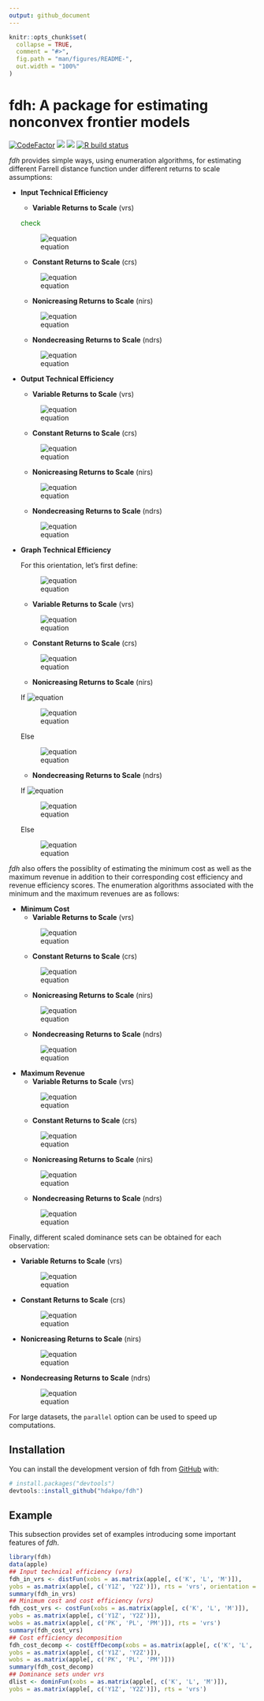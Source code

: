 ---
output: github_document
---

<!-- README.md is generated from README.Rmd. Please edit that file -->

```{r, include = FALSE}
knitr::opts_chunk$set(
  collapse = TRUE,
  comment = "#>",
  fig.path = "man/figures/README-",
  out.width = "100%"
)
```

# fdh: A package for estimating nonconvex frontier models

<!-- badges: start -->
[![CodeFactor](https://www.codefactor.io/repository/github/hdakpo/fdh/badge)](https://www.codefactor.io/repository/github/hdakpo/fdh)
[![](https://img.shields.io/github/languages/code-size/hdakpo/fdh.svg)](https://github.com/hdakpo/fdh)
[![](https://img.shields.io/badge/devel%20version-0.1.0.900-darkred.svg)](https://github.com/hdakpo/fdh)
[![R build status](https://github.com/hdakpo/fdh/workflows/R-CMD-check/badge.svg)](https://github.com/hdakpo/fdh/actions)
<!-- [![CRAN status](https://www.r-pkg.org/badges/version/fdh)](https://CRAN.R-project.org/package=pfdh) -->
<!-- [![Downloads](https://cranlogs.r-pkg.org/badges/fdh)](https://CRAN.R-project.org/package=fdh) -->
<!-- badges: end -->

*fdh* provides simple ways, using enumeration algorithms, for estimating 
different Farrell distance function under different returns to scale 
assumptions:

- **Input Technical Efficiency**
  - **Variable Returns to Scale** (vrs)
  
  <span style="color: green"> check </span>
  
  ![equation](https://latex.codecogs.com/svg.image?\large&space;\color{white}&space;E_i\left(\mathbf{x}^\circ,&space;\mathbf{y}^\circ\right)=\displaystyle&space;\min_{\mathbf{y}^\circ&space;\leq&space;\mathbf{y}_n}&space;\displaystyle&space;\max_{k=1,\cdots,&space;K}&space;\left\lbrace&space;\frac{x_{kn}}{x_k^\circ}&space;\right\rbrace)
  
  - **Constant Returns to Scale** (crs)
  
  ![equation](https://latex.codecogs.com/svg.image?\large&space;\color{white}&space;E_i&space;\left(\mathbf{x}^\circ,&space;\mathbf{y}^\circ\right)&space;=\displaystyle\min_{n=1,&space;\cdots,&space;N}&space;\left\lbrace\displaystyle\max_{k=1,\cdots,&space;K}&space;\frac{x_{kn}}{x_k^\circ}\cdot\displaystyle\max_{q=1,&space;\cdots,&space;Q}\frac{y_q^\circ}{y_{qn}}\right\rbrace)
  
  - **Nonicreasing Returns to Scale** (nirs)
  
  ![equation](https://latex.codecogs.com/svg.image?\large&space;\color{white}&space;E_i\left(\mathbf{x}^\circ,&space;\mathbf{y}^\circ\right)=\displaystyle\min_{\mathbf{y}^\circ&space;\leq&space;\mathbf{y}_n}\left\lbrace\displaystyle\max_{k=1,\cdots,&space;K}\frac{x_{kn}}{x_k^\circ}\cdot\displaystyle\max_{q=1,&space;\cdots,&space;Q}\frac{y_q^\circ}{y_{qn}}\right\rbrace)
  
  - **Nondecreasing Returns to Scale** (ndrs)
  
  ![equation](https://latex.codecogs.com/svg.image?\inline&space;\large&space;\color{white}&space;E_i\left(\mathbf{x}^\circ,&space;\mathbf{y}^\circ\right)=\displaystyle\min_{n=1,&space;\cdots,&space;N}&space;\left\lbrace\displaystyle\max_{k=1,\cdots,&space;K}\frac{x_{kn}}{x_k^\circ}\cdot&space;\max&space;\left\lbrace\displaystyle\max_{q=1,&space;\cdots,&space;Q}\frac{y_q^\circ}{y_{qn}},&space;1\right\rbrace\right\rbrace)

- **Output Technical Efficiency**
  - **Variable Returns to Scale** (vrs)
  
  ![equation](https://latex.codecogs.com/svg.image?\large&space;\color{white}&space;E_o\left(\mathbf{x}^\circ,&space;\mathbf{y}^\circ\right)=\displaystyle\max_{\mathbf{x}^\circ&space;\geq&space;\mathbf{x}_n}\displaystyle\min_{q=1,\cdots,&space;Q}\left\lbrace\frac{y_{qn}}{y_q^\circ}\right\rbrace)
  
  - **Constant Returns to Scale** (crs)
  
  ![equation](https://latex.codecogs.com/svg.image?\large&space;\color{white}&space;E_o\left(\mathbf{x}^\circ,&space;\mathbf{y}^\circ\right)&space;=\displaystyle\max_{n=1,&space;\cdots,&space;N}&space;\left\lbrace\displaystyle\min_{q=1,\cdots,&space;Q}\frac{y_{qn}}{y_q^\circ}\cdot\displaystyle\min_{k=1,\cdots,&space;K}\frac{x_k^\circ}{x_{kn}}\right\rbrace)
  
  - **Nonicreasing Returns to Scale** (nirs)
  
  ![equation](https://latex.codecogs.com/svg.image?\large&space;\color{white}&space;E_o\left(\mathbf{x}^\circ,&space;\mathbf{y}^\circ\right)=\displaystyle\max_{n=1,&space;\cdots,&space;N}&space;\left\lbrace\displaystyle\min_{q=1,\cdots,&space;Q}\frac{y_{qn}}{y_q^\circ}\cdot&space;\min&space;\left\lbrace\displaystyle\min_{k=1,\cdots,&space;K}\frac{x_k^\circ}{x_{kn}},&space;1\right\rbrace\right\rbrace)
  
  - **Nondecreasing Returns to Scale** (ndrs)
  
  ![equation](https://latex.codecogs.com/svg.image?\large&space;\color{white}&space;E_o\left(\mathbf{x}^\circ,&space;\mathbf{y}^\circ\right)=\displaystyle\max_{\mathbf{x}^\circ&space;\geq&space;\mathbf{x}_n}&space;\left\lbrace\displaystyle\min_{q=1,\cdots,&space;Q}&space;\frac{y_{qn}}{y_q^\circ}\cdot\displaystyle\min_{k=1,\cdots,&space;K}\frac{x_k^\circ}{x_{kn}}\right\rbrace)
  
- **Graph Technical Efficiency**

  For this orientation, let's first define:

  ![equation](https://latex.codecogs.com/svg.image?\large&space;\color{white}&space;\delta&space;=&space;\left(\displaystyle\max_{q=1,&space;\cdots,&space;Q}&space;\frac{y_q^\circ}{y_{qn}}&space;\cdot&space;\displaystyle\min_{k=1,\cdots,&space;K}&space;\frac{x_k^\circ}{x_{kn}}\right)^{1/2})

  - **Variable Returns to Scale** (vrs)
  
  ![equation](https://latex.codecogs.com/svg.image?\large&space;\color{white}&space;E_{GR}\left(\mathbf{x}^\circ,&space;\mathbf{y}^\circ\right)=\displaystyle\min_{n=1,&space;\cdots,&space;N}&space;\left\lbrace\max\left(\displaystyle\max_{k=1,\cdots,&space;K}\frac{x_{kn}}{x_k^\circ},\displaystyle\max_{q=1,\cdots,&space;Q}\frac{y_q^\circ}{y_{qn}}\right)\right\rbrace)
  
  - **Constant Returns to Scale** (crs)
  
  ![equation](https://latex.codecogs.com/svg.image?\inline&space;\large&space;\color{white}&space;E_{GR}\left(\mathbf{x}^\circ,&space;\mathbf{y}^\circ\right)&space;=\displaystyle\min_{n=1,&space;\cdots,&space;N}&space;\left\lbrace\displaystyle\max_{q=1,&space;\cdots,&space;Q}\frac{y_q^\circ}{y_{qn}}\Big/\displaystyle\min_{k=1,\cdots,&space;K}\frac{x_k^\circ}{x_{kn}}\right\rbrace^{1/2})
  
  - **Nonicreasing Returns to Scale** (nirs)
  
  If ![equation](https://latex.codecogs.com/svg.image?\inline&space;\large&space;\color{white}&space;\delta&space;\leq&space;1)
  
  ![equation](https://latex.codecogs.com/svg.image?\inline&space;\large&space;\color{white}&space;E_{GR}\left(\mathbf{x}^\circ,&space;\mathbf{y}^\circ\right)&space;=\displaystyle\min_{n=1,&space;\cdots,&space;N}&space;\left\lbrace\displaystyle\max_{q=1,&space;\cdots,&space;Q}\frac{y_q^\circ}{y_{qn}}\Big/\displaystyle\min_{k=1,\cdots,&space;K}\frac{x_k^\circ}{x_{kn}}\right\rbrace^{1/2})
  
  Else
  
  ![equation](https://latex.codecogs.com/svg.image?\inline&space;\large&space;\color{white}&space;E_{GR}\left(\mathbf{x}^\circ,\mathbf{y}^\circ\right)&space;=&space;\displaystyle\min_{n=1,&space;\cdots,&space;N}\left\lbrace\max\left[\displaystyle\max_{q=1,&space;\cdots,&space;Q}\frac{y_q^\circ}{y_{qn}},&space;\left(\displaystyle\min_{k=1,\cdots,&space;K}\frac{x_k^\circ}{x_{kn}}\right)^{-1}&space;\right]\right\rbrace)
  
  - **Nondecreasing Returns to Scale** (ndrs)
  
  If ![equation](https://latex.codecogs.com/svg.image?\inline&space;\large&space;\color{white}&space;\delta&space;\geq&space;1)
  
  ![equation](https://latex.codecogs.com/svg.image?\inline&space;\large&space;\color{white}&space;E_{GR}\left(\mathbf{x}^\circ,&space;\mathbf{y}^\circ\right)&space;=\displaystyle\min_{n=1,&space;\cdots,&space;N}&space;\left\lbrace\displaystyle\max_{q=1,&space;\cdots,&space;Q}\frac{y_q^\circ}{y_{qn}}\Big/\displaystyle\min_{k=1,\cdots,&space;K}\frac{x_k^\circ}{x_{kn}}\right\rbrace^{1/2})
  
  Else
  
  ![equation](https://latex.codecogs.com/svg.image?\inline&space;\large&space;\color{white}&space;E_{GR}\left(\mathbf{x}^\circ,\mathbf{y}^\circ\right)&space;=&space;\displaystyle\min_{n=1,&space;\cdots,&space;N}\left\lbrace\max\left[\displaystyle\max_{q=1,&space;\cdots,&space;Q}\frac{y_q^\circ}{y_{qn}},&space;\left(\displaystyle\min_{k=1,\cdots,&space;K}\frac{x_k^\circ}{x_{kn}}\right)^{-1}&space;\right]\right\rbrace)

*fdh* also offers the possiblity of estimating the minimum cost as well as the 
maximum revenue in addition to their corresponding cost efficiency and revenue 
efficiency scores. The enumeration algorithms associated with the minimum and 
the maximum revenues are as follows:

- **Minimum Cost**
  - **Variable Returns to Scale** (vrs)
  
  ![equation](https://latex.codecogs.com/svg.image?\large&space;\color{white}&space;C_{min}\left(\mathbf{w}^\circ,&space;\mathbf{y}^\circ\right)=\displaystyle\min_{\mathbf{y}^\circ&space;\leq&space;\mathbf{y}_n}\left\lbrace\mathbf{w}^\circ&space;\mathbf{x}_n\right\rbrace)
  
  - **Constant Returns to Scale** (crs)
  
  ![equation](https://latex.codecogs.com/svg.image?\large&space;\color{white}&space;C_{min}\left(\mathbf{w}^\circ,&space;\mathbf{y}^\circ\right)=\displaystyle\min_{n=1,&space;\cdots,&space;N}&space;\left\lbrace\displaystyle\max_{q=1,&space;\cdots,&space;Q}\left(\frac{y_q^\circ}{y_{qn}}\right)&space;\cdot&space;\mathbf{w}^\circ&space;\mathbf{x}_n\right\rbrace)
  
  - **Nonicreasing Returns to Scale** (nirs)
  
  ![equation](https://latex.codecogs.com/svg.image?\large&space;\color{white}&space;C_{min}\left(\mathbf{w}^\circ,&space;\mathbf{y}^\circ\right)=\displaystyle\min_{\mathbf{y}^\circ&space;\leq&space;\mathbf{y}_n}\left\lbrace\displaystyle\max_{q=1,&space;\cdots,&space;Q}\left(\frac{y_q^\circ}{y_{qn}}\right)&space;\cdot&space;\mathbf{w}^\circ&space;\mathbf{x}_n\right\rbrace)
  
  - **Nondecreasing Returns to Scale** (ndrs)
  
  ![equation](https://latex.codecogs.com/svg.image?\large&space;\color{white}&space;C_{min}\left(\mathbf{w}^\circ,&space;\mathbf{y}^\circ\right)=\displaystyle\min_{n=1,&space;\cdots,&space;N}&space;\left\lbrace\max&space;\left\lbrace\displaystyle\max_{q=1,&space;\cdots,&space;Q}\left(\frac{y_q^\circ}{y_{qn}}\right),&space;1\right\rbrace\cdot&space;\mathbf{w}^\circ&space;\mathbf{x}_n\right\rbrace)
  
- **Maximum Revenue**
  - **Variable Returns to Scale** (vrs)
  
  ![equation](https://latex.codecogs.com/svg.image?\large&space;\color{white}&space;R_{max}\left(\mathbf{p}^\circ,\mathbf{y}^\circ\right)=\displaystyle\max_{\mathbf{x}^\circ&space;\geq&space;\mathbf{x}_n}\left\lbrace\mathbf{p}^\circ&space;\mathbf{y}_n\right\rbrace)
  
  - **Constant Returns to Scale** (crs)
  
  ![equation](https://latex.codecogs.com/svg.image?\large&space;\color{white}&space;R_{max}\left(\mathbf{p}^\circ,\mathbf{y}^\circ\right)=\displaystyle\max_{n=1,&space;\cdots,&space;N}&space;\left\lbrace\displaystyle\min_{k=1,&space;\cdots,&space;K}\left(\frac{x_k^\circ}{x_{kn}}\right)&space;\cdot&space;\mathbf{p}^\circ&space;\mathbf{y}_n\right\rbrace)
  
  - **Nonicreasing Returns to Scale** (nirs)
  
  ![equation](https://latex.codecogs.com/svg.image?\large&space;\color{white}&space;R_{max}\left(\mathbf{p}^\circ,&space;\mathbf{y}^\circ\right)=\displaystyle\max_{n=1,&space;\cdots,&space;N}&space;\left\lbrace\min&space;\left\lbrace\displaystyle\min_{k=1,&space;\cdots,&space;K}\left(\frac{x_k^\circ}{x_{kn}}\right),&space;1\right\rbrace\cdot&space;\mathbf{p}^\circ&space;\mathbf{y}_n\right\rbrace)
  
  - **Nondecreasing Returns to Scale** (ndrs)
  
  ![equation](https://latex.codecogs.com/svg.image?\large&space;\color{white}&space;R_{max}\left(\mathbf{p}^\circ,&space;\mathbf{y}^\circ\right)=\displaystyle\max_{\mathbf{x}^\circ&space;\geq&space;\mathbf{x}_n}\left\lbrace\displaystyle\min_{k=1,&space;\cdots,&space;K}\left(\frac{x_k^\circ}{x_{kn}}\right)&space;\cdot\mathbf{p}^\circ&space;\mathbf{y}_n\right\rbrace)
  
Finally, different scaled dominance sets can be obtained for each observation:

- **Variable Returns to Scale** (vrs)
  
  ![equation](https://latex.codecogs.com/svg.image?\large&space;\color{white}&space;\left\lbrace&space;\left(\mathbf{x}_n,&space;\mathbf{y}_n\right)&space;|&space;\mathbf{x}&space;\geq&space;\mathbf{x}_n,&space;\mathbf{y}&space;\leq&space;\mathbf{x}_n\right\rbrace)
  
- **Constant Returns to Scale** (crs)
  
  ![equation](https://latex.codecogs.com/svg.image?\large&space;\color{white}&space;\left\lbrace&space;\left(\mathbf{x}_n,&space;\mathbf{y}_n\right)&space;|&space;\displaystyle\max_{q=1,&space;\cdots,&space;Q}\frac{y_q^\circ}{y_{qn}}&space;\leq&space;\displaystyle\min_{k=1,&space;\cdots,&space;K}\frac{x_k^\circ}{x_{kn}}\right\rbrace)
  
- **Nonicreasing Returns to Scale** (nirs)
  
  ![equation](https://latex.codecogs.com/svg.image?\large&space;\color{white}&space;\left\lbrace&space;\left(\mathbf{x}_n,&space;\mathbf{y}_n\right)&space;|&space;\displaystyle\max_{q=1,&space;\cdots,&space;Q}\frac{y_q^\circ}{y_{qn}}&space;\leq&space;1\right\rbrace)
  
- **Nondecreasing Returns to Scale** (ndrs)
  
  ![equation](https://latex.codecogs.com/svg.image?\large&space;\color{white}&space;\left\lbrace&space;\left(\mathbf{x}_n,&space;\mathbf{y}_n\right)&space;|&space;\displaystyle\min_{k=1,&space;\cdots,&space;K}\frac{x_k^\circ}{x_{kn}}&space;\geq&space;1\right\rbrace)

For large datasets, the `parallel` option can be used to speed up computations.

## Installation

You can install the development version of fdh from 
[GitHub](https://github.com/) with:

``` r
# install.packages("devtools")
devtools::install_github("hdakpo/fdh")
```

## Example

This subsection provides set of examples introducing some important
features of *fdh*.

```{r example, eval = FALSE}
library(fdh)
data(apple)
## Input technical efficiency (vrs)
fdh_in_vrs <- distFun(xobs = as.matrix(apple[, c('K', 'L', 'M')]),
yobs = as.matrix(apple[, c('Y1Z', 'Y2Z')]), rts = 'vrs', orientation = 'in')
summary(fdh_in_vrs)
## Minimum cost and cost efficiency (vrs)
fdh_cost_vrs <- costFun(xobs = as.matrix(apple[, c('K', 'L', 'M')]),
yobs = as.matrix(apple[, c('Y1Z', 'Y2Z')]),
wobs = as.matrix(apple[, c('PK', 'PL', 'PM')]), rts = 'vrs')
summary(fdh_cost_vrs)
## Cost efficiency decomposition
fdh_cost_decomp <- costEffDecomp(xobs = as.matrix(apple[, c('K', 'L', 'M')]),
yobs = as.matrix(apple[, c('Y1Z', 'Y2Z')]),
wobs = as.matrix(apple[, c('PK', 'PL', 'PM')]))
summary(fdh_cost_decomp)
## Dominance sets under vrs
dlist <- dominFun(xobs = as.matrix(apple[, c('K', 'L', 'M')]),
yobs = as.matrix(apple[, c('Y1Z', 'Y2Z')]), rts = 'vrs')
```



